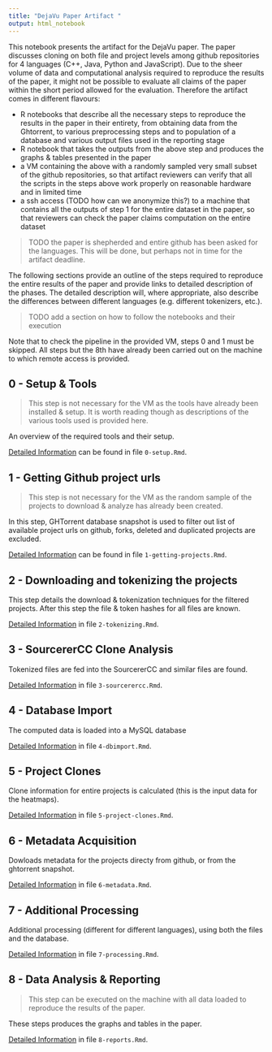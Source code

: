 ```yaml
---
title: "DejaVu Paper Artifact "
output: html_notebook
---
```


This notebook presents the artifact for the DejaVu paper. The paper discusses cloning on both file and project levels among github repositories for 4 languages (C++, Java, Python and JavaScript). Due to the sheer volume of data and computational analysis required to reproduce the results of the paper, it might not be possible to evaluate all claims of the paper within the short period allowed for the evaluation. Therefore the artifact comes in different flavours:

- R notebooks that describe all the necessary steps to reproduce the results in the paper in their entirety, from obtaining data from the Ghtorrent, to various preprocessing steps and to population of a database and various output files used in the reporting stage
- R notebook that takes the outputs from the above step and produces the graphs & tables presented in the paper
- a VM containing the above with a randomly sampled very small subset of the github repositories, so that artifact reviewers can verify that all the scripts in the steps above work properly on reasonable hardware and in limited time
- a ssh access (TODO how can we anonymize this?) to a machine that contains all the outputs of step 1 for the entire dataset in the paper, so that reviewers can check the paper claims computation on the entire dataset

> TODO the paper is shepherded and entire github has been asked for the languages. This will be done, but perhaps not in time for the artifact deadline.

The following sections provide an outline of the steps required to reproduce the entire results of the paper and provide links to detailed description of the phases. The detailed description will, where appropriate, also describe the differences between different languages (e.g. different tokenizers, etc.).

> TODO add a section on how to follow the notebooks and their execution

Note that to check the pipeline in the provided VM, steps 0 and 1 must be skipped. All steps but the 8th have already been carried out on the machine to which remote access is provided. 

## 0 - Setup & Tools

> This step is not necessary for the VM as the tools have already been installed & setup. It is worth reading though as descriptions of the various tools used is provided here.

An overview of the required tools and their setup. 

[Detailed Information](0-setup.Rmd) can be found in file `0-setup.Rmd`.

## 1 - Getting Github project urls

> This step is not necessary for the VM as the random sample of the projects to download & analyze has already been created. 

In this step, GHTorrent database snapshot is used to filter out list of available project urls on github, forks, deleted and duplicated projects are excluded. 

[Detailed Information](1-getting-projects.Rmd) can be found in file `1-getting-projects.Rmd`.

## 2 - Downloading and tokenizing the projects

This step details the download & tokenization techniques for the filtered projects. After this step the file & token hashes for all files are known. 

[Detailed Information](2-tokenizing.Rmd) in file `2-tokenizing.Rmd`.

## 3 - SourcererCC Clone Analysis

Tokenized files are fed into the SourcererCC and similar files are found. 

[Detailed Information](3-sourcerercc.Rmd) in file `3-sourcerercc.Rmd`.

## 4 - Database Import

The computed data is loaded into a MySQL database

[Detailed Information](4-dbimport.Rmd) in file `4-dbimport.Rmd`.

## 5 - Project Clones

Clone information for entire projects is calculated (this is the input data for the heatmaps). 

[Detailed Information](5-project-clones.Rmd) in file `5-project-clones.Rmd`.

## 6 - Metadata Acquisition

Dowloads metadata for the projects directy from github, or from the ghtorrent snapshot.

[Detailed Information](6-metadata.Rmd) in file `6-metadata.Rmd`.

## 7 - Additional Processing

Additional processing (different for different languages), using both the files and the database.

[Detailed Information](7-processing.Rmd) in file `7-processing.Rmd`.


## 8 - Data Analysis & Reporting

> This step can be executed on the machine with all data loaded to reproduce the results of the paper.

These steps produces the graphs and tables in the paper. 

[Detailed Information](8-reports.Rmd) in file `8-reports.Rmd`.

